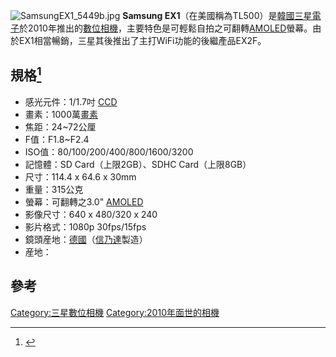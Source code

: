 [[File:SamsungEX1_5449b.jpg|thumb]]
'''Samsung EX1'''（在美國稱為TL500）是[[韓國|韓國]][[三星電子|三星電子]]於2010年推出的[[數位相機|數位相機]]，主要特色是可輕鬆自拍之可翻轉[[AMOLED|AMOLED]]螢幕。由於EX1相當暢銷，三星其後推出了主打WiFi功能的後繼產品EX2F。

== 規格<ref>{{Cite news|url=http://m.samsung.com/tw/consumer/di/compact/performance/EC-EX1ZZZBPBTW|title=Samsung EX1 (黑色經典版)|author=SAMSUNG|date=|work=|newspaper=|accessdate=2018-10-12|archiveurl=https://archive.today/20120711065406/http://m.samsung.com/tw/consumer/di/compact/performance/EC-EX1ZZZBPBTW|archivedate=2012-07-11|dead-url=yes}}</ref>==
*感光元件：1/1.7吋 [[CCD|CCD]]
*畫素：1000萬[[畫素|畫素]]
*焦距：24~72公厘
*F值：F1.8~F2.4
*ISO值：80/100/200/400/800/1600/3200
*記憶體：SD Card（上限2GB）、SDHC Card（上限8GB）
*尺寸：114.4 x 64.6 x 30mm
*重量：315公克
*螢幕：可翻轉之3.0" [[AMOLED|AMOLED]]
*影像尺寸：640 x 480/320 x 240
*影片格式：1080p 30fps/15fps
*鏡頭産地：[[德國|德國]]（[[信乃達|信乃達]]製造）
*産地：{{KOR}}

== 參考 ==
{{reflist}}

{{科技小作品}}
{{韓國小作品}}

[[Category:三星數位相機|Category:三星數位相機]]
[[Category:2010年面世的相機|Category:2010年面世的相機]]